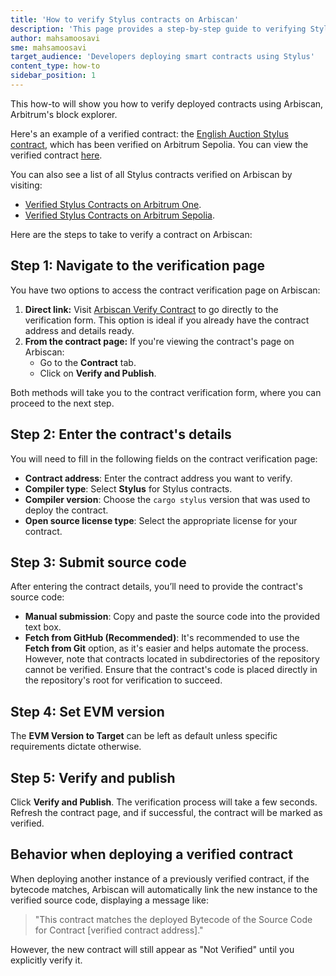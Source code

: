 ```yaml
---
title: 'How to verify Stylus contracts on Arbiscan'
description: 'This page provides a step-by-step guide to verifying Stylus contracts on Arbiscan, including contract details, source code submission, and handling previously verified contracts.'
author: mahsamoosavi
sme: mahsamoosavi
target_audience: 'Developers deploying smart contracts using Stylus'
content_type: how-to
sidebar_position: 1
---
```



This how-to will show you how to verify deployed contracts using Arbiscan, Arbitrum's block explorer.

Here's an example of a verified contract: the [English Auction Stylus contract](https://github.com/OffchainLabs/stylus-english-auction), which has been verified on Arbitrum Sepolia. You can view the verified contract [here](https://sepolia.arbiscan.io/address/0xe85a046fd3ea22ceeb3caef3a0d38123eecbe3ca).

You can also see a list of all Stylus contracts verified on Arbiscan by visiting:

- [Verified Stylus Contracts on Arbitrum One](https://arbiscan.io/contractsVerified?filter=stylus).
- [Verified Stylus Contracts on Arbitrum Sepolia](https://sepolia.arbiscan.io/contractsVerified?filter=stylus).

Here are the steps to take to verify a contract on Arbiscan:

## Step 1: Navigate to the verification page

You have two options to access the contract verification page on Arbiscan:

1. **Direct link:** Visit [Arbiscan Verify Contract](https://arbiscan.io/verifyContract) to go directly to the verification form. This option is ideal if you already have the contract address and details ready.
2. **From the contract page:** If you're viewing the contract's page on Arbiscan:
   - Go to the **Contract** tab.
   - Click on **Verify and Publish**.

<ImageZoom
  src="/img/stylus-arbiscan-verification-1.png"
  alt="Verify through the contract page"
  className="img-600px"
/>

Both methods will take you to the contract verification form, where you can proceed to the next step.

## Step 2: Enter the contract's details

You will need to fill in the following fields on the contract verification page:

- **Contract address**: Enter the contract address you want to verify.
- **Compiler type**: Select **Stylus** for Stylus contracts.
- **Compiler version**: Choose the `cargo stylus` version that was used to deploy the contract.
- **Open source license type**: Select the appropriate license for your contract.

<ImageZoom
  src="/img/stylus-arbiscan-verification-2.png"
  alt="Enter contract details"
  className="img-600px"
/>

## Step 3: Submit source code

After entering the contract details, you’ll need to provide the contract's source code:

- **Manual submission**: Copy and paste the source code into the provided text box.
- **Fetch from GitHub (Recommended)**: It's recommended to use the **Fetch from Git** option, as it's easier and helps automate the process. However, note that contracts located in subdirectories of the repository cannot be verified. Ensure that the contract's code is placed directly in the repository's root for verification to succeed.

<ImageZoom
  src="/img/stylus-arbiscan-verification-3.png"
  alt="Fetch source code"
  className="img-600px"
/>

## Step 4: Set EVM version

The **EVM Version to Target** can be left as default unless specific requirements dictate otherwise.

<ImageZoom
  src="/img/stylus-arbiscan-verification-4.png"
  alt="Verify and publish"
  className="img-600px"
/>

## Step 5: Verify and publish

Click **Verify and Publish**. The verification process will take a few seconds. Refresh the contract page, and if successful, the contract will be marked as verified.

<ImageZoom
  src="/img/stylus-arbiscan-verification-5.png"
  alt="Verified"
  className="img-600px"
/>

## Behavior when deploying a verified contract

When deploying another instance of a previously verified contract, if the bytecode matches, Arbiscan will automatically link the new instance to the verified source code, displaying a message like:

> "This contract matches the deployed Bytecode of the Source Code for Contract [verified contract address]."

However, the new contract will still appear as "Not Verified" until you explicitly verify it.
